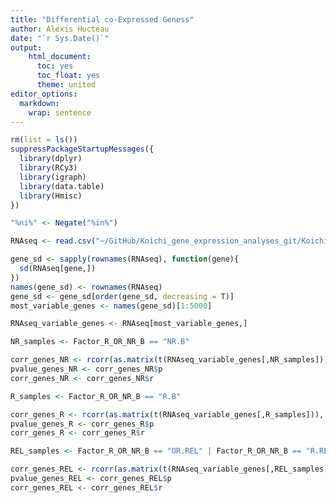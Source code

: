 ```yaml
---
title: "Differential co-Expressed Geness"
author: Alexis Hucteau
date: "`r Sys.Date()`"
output:
    html_document:
      toc: yes
      toc_float: yes
      theme: united
editor_options:
  markdown:
    wrap: sentence
---
```


```r
rm(list = ls())
suppressPackageStartupMessages({
  library(dplyr)
  library(RCy3)
  library(igraph)
  library(data.table)
  library(Hmisc)
})

"%ni%" <- Negate("%in%")
```

```r
RNAseq <- read.csv("~/GitHub/Koichi_gene_expression_analyses_git/Koichi_gene_expression_analyses/DATA/RNAseq_parsed.csv", row.names = 1, header = T, check.names = F)

gene_sd <- sapply(rownames(RNAseq), function(gene){
  sd(RNAseq[gene,])
})
names(gene_sd) <- rownames(RNAseq)
gene_sd <- gene_sd[order(gene_sd, decreasing = T)]
most_variable_genes <- names(gene_sd)[1:5000]
```

```r
RNAseq_variable_genes <- RNAseq[most_variable_genes,]

NR_samples <- Factor_R_OR_NR_B == "NR.B"

corr_genes_NR <- rcorr(as.matrix(t(RNAseq_variable_genes[,NR_samples])), type = "pearson")
pvalue_genes_NR <- corr_genes_NR$p
corr_genes_NR <- corr_genes_NR$r

R_samples <- Factor_R_OR_NR_B == "R.B"

corr_genes_R <- rcorr(as.matrix(t(RNAseq_variable_genes[,R_samples])), type = "pearson")
pvalue_genes_R <- corr_genes_R$p
corr_genes_R <- corr_genes_R$r

REL_samples <- Factor_R_OR_NR_B == "OR.REL" | Factor_R_OR_NR_B == "R.REL"

corr_genes_REL <- rcorr(as.matrix(t(RNAseq_variable_genes[,REL_samples])), type = "pearson")
pvalue_genes_REL <- corr_genes_REL$p
corr_genes_REL <- corr_genes_REL$r
```

